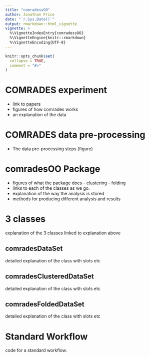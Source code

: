 ```yaml
---
title: "comradessOO"
author: Jonathan Price
date: "`r.Sys.Date()`"
output: rmarkdown::html_vignette
vignette: >
  %\VignetteIndexEntry{comradessOO}
  %\VignetteEngine{knitr::rmarkdown}
  %\VignetteEncoding{UTF-8}
---
```


```r
knitr::opts_chunk$set(
  collapse = TRUE,
  comment = "#>"
)
```

# COMRADES experiment

* link to papers
* figures of how comrades works
* an explanation of the data

# COMRADES data pre-processing

* The data pre-processing steps (figure)

# comradesOO Package

* figures of what the package does  - clustering - folding 
* links to each of the classes as we go. 
* explanation of the way the analysis is stored 
* methods for producing different analysis and results


# 3 classes

explanation of the 3 classes linked to explanation above 

## comradesDataSet
detailed explanation of the class with slots etc

## comradesClusteredDataSet
detailed explanation of the class with slots etc

## comradesFoldedDataSet
detailed explanation of the class with slots etc

# Standard Workflow

code for a standard workflow. 
